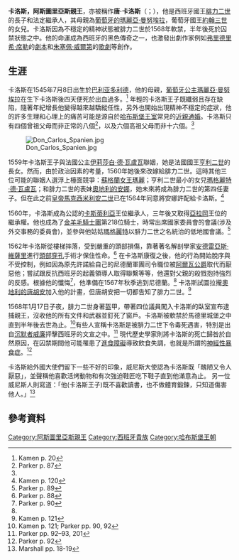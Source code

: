 {{Infobox royalty
| name         = 卡洛斯
| title        = [[阿斯圖里亞斯親王|阿斯圖里亞斯親王]]
| image        = Alonso Sánchez Coello - Infant Don Carlos of Spain - Google Art Project.jpg
| image_size         = 150px
| caption      = 
| house        = [[哈布斯堡王朝|哈布斯堡王朝]]
| father       = [[腓力二世_(西班牙)|腓力二世]]
| mother       = 葡萄牙公主瑪麗亞·曼努埃拉
| birth_date   = {{Birth date|1545|7|8|df=y}}
| birth_place  = [[西班牙|西班牙]]，[[巴利亚多利德|巴利亚多利德]]
| death_date   = {{Death date and age|1568|07|24|1545|07|08|df=y}}
| death_place  = [[西班牙|西班牙]]，[[馬德里|馬德里]]
| burial_date  =
| burial_place = [[埃斯科里亞爾修道院|埃斯科里亞爾修道院]]
| religion     = [[羅馬天主教|羅馬天主教]]
|}}

'''卡洛斯，阿斯圖里亞斯親王'''，亦被稱作'''唐·卡洛斯'''（{{lang-es|Carlos de Austria}}；{{bd|1545年|7月8日|1568年|7月24日}}），他是西班牙國王[[腓力二世_(西班牙)|腓力二世]]的長子和法定繼承人，其母親為[[葡萄牙的瑪麗亞·曼努埃拉|葡萄牙的瑪麗亞·曼努埃拉]]，葡萄牙國王[[若昂三世|約翰三世]]的女兒。卡洛斯因為不穩定的精神狀態被腓力二世於1568年軟禁，半年後死於囚禁狀態之中。他的命運成為西班牙的黑色傳奇之一，也激發出劇作家例如[[弗里德里希·席勒|弗里德里希·席勒]]的[[唐·卡洛斯_(戲劇)|劇本]]和[[朱塞佩·威爾第|朱塞佩·威爾第]]的[[唐·卡洛|歌劇]]等創作。

==生涯==
卡洛斯在1545年7月8日出生於[[巴利亚多利德|巴利亚多利德]]，他的母親，[[葡萄牙的瑪麗亞·曼努埃拉|葡萄牙公主瑪麗亞·曼努埃拉]]在生下卡洛斯後四天便死於出血過多。<ref>Kamen p. 20</ref> 年輕的卡洛斯王子既纖弱且存在缺陷，隨著年紀增長他變得越來越驕縱任性，另外也開始出現精神不穩定的症狀，他的許多生理和心理上的痛苦可能是源自於[[哈布斯堡王朝|哈布斯堡王室]]常見的[[近親婚姻|近親通婚]]。卡洛斯只有四個曾祖父母而非正常的八個<ref name="Parker p. 87">Parker p. 87</ref>，以及六個高祖父母而非十六個。<ref name="Parker p. 87"/>

[[Image:Don_Carlos_Spanien.jpg|thumb]]

1559年卡洛斯王子與法國公主[[瓦卢瓦的伊丽莎白|伊莉莎白·德·瓦盧瓦]]聯姻，她是法國國王[[亨利二世_(法兰西)|亨利二世]]的長女。然而，由於政治因素的考量，1560年她後來改嫁給腓力二世。這時其他三位可能的聯姻人選浮上檯面競爭：[[玛丽一世_(苏格兰)|蘇格蘭女王瑪麗]]；亨利二世最小的女兒[[玛格丽特_(瓦卢瓦)|瑪格麗特·德·瓦盧瓦]]；和腓力二世的表妹[[奧地利的安娜_(1549-1580)|奧地利的安娜]]，她未來將成為腓力二世的第四任妻子。但在此之前[[马克西米利安二世_(神圣罗马帝国)|皇帝馬克西米利安二世]]已在1564年同意將安娜許配給卡洛斯。<ref>Kamen p. 120</ref>

1560年，卡洛斯成為公認的[[卡斯蒂利亞王權|卡斯蒂利亞]]王位繼承人，三年後又取得[[阿拉贡王权|亞拉岡]]王位的繼承權。他也成為了[[金羊毛騎士團|金羊毛騎士團]]第218位騎士，時常出席國家委員會的會議(涉及外交事務的委員會)，並參與他姑姑[[帕爾瑪的瑪格麗特|瑪格麗特]]以腓力二世之名統治的低地國會議。<ref>Parker p. 89</ref>

1562年卡洛斯從樓梯摔落，受到嚴重的頭部損傷，靠著著名解剖學家[[安德雷亞斯·維薩里|安德雷亞斯·維薩里]]進行[[頭部穿孔|頭部穿孔]]手術才保住性命。<ref>Parker p. 88</ref> 在卡洛斯康復之後，他的行為開始脫序與不受控制，例如因為原先許諾給自己的尼德蘭軍團司令職位被[[第三代阿尔瓦公爵费尔南多·阿尔瓦雷斯·德·托莱多|阿爾瓦公爵]]取代而厭惡他；嘗試跟反抗西班牙的起義領導人取得聯繫等等，他還對父親的殺戮抱持強烈的反感。根據他的懺悔<ref name="Parker p. 90">Parker p. 90</ref>，他準備在1567年秋季逃到尼德蘭。<ref name="Parker p. 90"/> 卡洛斯試圖拉攏[[奧地利的唐胡安|奧地利的唐胡安]]加入他的計畫，但唐胡安把一切都告知了腓力二世。<ref>Kamen p. 121</ref>

1568年1月17日子夜，腓力二世身著盔甲，帶著四位議員闖入卡洛斯的臥室宣布逮捕親王，沒收他的所有文件和武器並釘死了窗戶。卡洛斯被軟禁於馬德里城堡之中直到半年後去世為止。<ref>Kamen p. 121; Parker pp. 90, 92</ref>有些人宣稱卡洛斯是被腓力二世下令毒死遇害，特別是出自[[威廉一世_(奥兰治)|沉默者威廉]]抨擊西班牙的文宣之中。<ref>Parker pp. 92–93, 201</ref> 現代歷史學家則將卡洛斯的死亡歸咎於自然原因，在囚禁期間他可能罹患了[[進食障礙|進食障礙]]導致飲食失調，也就是所謂的[[神經性暴食症|神經性暴食症]]。<ref>Parker p. 92</ref>

卡洛斯給外國大使們留下一些不好的印象，威尼斯大使認為卡洛斯既「醜陋又令人厭惡」，並聲稱他喜歡活烤動物和有次強迫鞋匠吃下鞋子直到他滿意為止。 另一位威尼斯人則寫道：「他(卡洛斯王子)既不喜歡讀書，也不做體育鍛鍊，只知道傷害他人。」<ref>Marshall pp. 18-19</ref>

== 參考資料 ==
{{reflist}}

{{DEFAULTSORT: Carlos}}
[[Category:阿斯圖里亞斯親王|Category:阿斯圖里亞斯親王]]
[[Category:西班牙貴族|Category:西班牙貴族]]
[[Category:哈布斯堡王朝|Category:哈布斯堡王朝]]